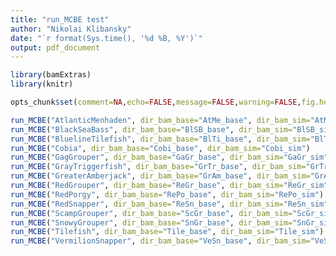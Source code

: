```yaml
---
title: "run_MCBE test"
author: "Nikolai Klibansky"
date: "`r format(Sys.time(), '%d %B, %Y')`"
output: pdf_document
---
```


```r
library(bamExtras)
library(knitr)

opts_chunk$set(comment=NA,echo=FALSE,message=FALSE,warning=FALSE,fig.height=6,fig.width=6)
```

```r
run_MCBE("AtlanticMenhaden", dir_bam_base="AtMe_base", dir_bam_sim="AtMe_sim")
run_MCBE("BlackSeaBass", dir_bam_base="BlSB_base", dir_bam_sim="BlSB_sim")
run_MCBE("BluelineTilefish", dir_bam_base="BlTi_base", dir_bam_sim="BlTi_sim")
run_MCBE("Cobia", dir_bam_base="Cobi_base", dir_bam_sim="Cobi_sim")
run_MCBE("GagGrouper", dir_bam_base="GaGr_base", dir_bam_sim="GaGr_sim")
run_MCBE("GrayTriggerfish", dir_bam_base="GrTr_base", dir_bam_sim="GrTr_sim")
run_MCBE("GreaterAmberjack", dir_bam_base="GrAm_base", dir_bam_sim="GrAm_sim")
run_MCBE("RedGrouper", dir_bam_base="ReGr_base", dir_bam_sim="ReGr_sim")
run_MCBE("RedPorgy", dir_bam_base="RePo_base", dir_bam_sim="RePo_sim")
run_MCBE("RedSnapper", dir_bam_base="ReSn_base", dir_bam_sim="ReSn_sim")
run_MCBE("ScampGrouper", dir_bam_base="ScGr_base", dir_bam_sim="ScGr_sim")
run_MCBE("SnowyGrouper", dir_bam_base="SnGr_base", dir_bam_sim="SnGr_sim")
run_MCBE("Tilefish", dir_bam_base="Tile_base", dir_bam_sim="Tile_sim")
run_MCBE("VermilionSnapper", dir_bam_base="VeSn_base", dir_bam_sim="VeSn_sim")
```
